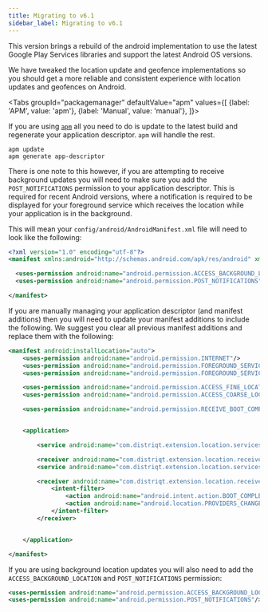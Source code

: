 ```yaml
---
title: Migrating to v6.1
sidebar_label: Migrating to v6.1
---
```



This version brings a rebuild of the android implementation to use the latest Google Play Services libraries and support the latest Android OS versions.

We have tweaked the location update and geofence implementations so you should get a more reliable and consistent experience with location updates and geofences on Android. 


<Tabs
  groupId="packagemanager"
  defaultValue="apm"
  values={[
    {label: 'APM', value: 'apm'},
    {label: 'Manual', value: 'manual'},
  ]}>

  <TabItem value="apm" >

If you are using [`apm`](https://github.com/airsdk/apm) all you need to do is update to the latest build and regenerate your application descriptor. `apm` will handle the rest.

```
apm update 
apm generate app-descriptor 
```

There is one note to this however, if you are attempting to receive background updates you will need to make sure you add the `POST_NOTIFICATIONS` permission to your application descriptor. This is required for recent Android versions, where a notification is required to be displayed for your foreground service which receives the location while your application is in the background.

This will mean your `config/android/AndroidManifest.xml` file will need to look like the following:

```xml
<?xml version="1.0" encoding="utf-8"?>
<manifest xmlns:android="http://schemas.android.com/apk/res/android" xmlns:tools="http://schemas.android.com/tools">

  <uses-permission android:name="android.permission.ACCESS_BACKGROUND_LOCATION" />
  <uses-permission android:name="android.permission.POST_NOTIFICATIONS"/>

</manifest>
```

  </TabItem>
  <TabItem value="manual" >

If you are manually managing your application descriptor (and manifest additions) then you will need to update your manifest additions to include the following. 
We suggest you clear all previous manifest additions and replace them with the following:

```xml
<manifest android:installLocation="auto">
    <uses-permission android:name="android.permission.INTERNET"/>
    <uses-permission android:name="android.permission.FOREGROUND_SERVICE" />
    <uses-permission android:name="android.permission.FOREGROUND_SERVICE_LOCATION"/>

    <uses-permission android:name="android.permission.ACCESS_FINE_LOCATION"/>
    <uses-permission android:name="android.permission.ACCESS_COARSE_LOCATION" />

    <uses-permission android:name="android.permission.RECEIVE_BOOT_COMPLETED"/>


    <application>

        <service android:name="com.distriqt.extension.location.services.LocationUpdateService" android:foregroundServiceType="location" android:exported="true" android:enabled="true" />

        <receiver android:name="com.distriqt.extension.location.receivers.GeofenceTransitionReceiver" android:exported="true" android:enabled="true" />
        <service android:name="com.distriqt.extension.location.services.GeofenceRestartService" android:exported="true" android:enabled="true" />

        <receiver android:name="com.distriqt.extension.location.receivers.BootReceiver" android:exported="true" android:enabled="true" >
            <intent-filter>
                <action android:name="android.intent.action.BOOT_COMPLETED"/>
                <action android:name="android.location.PROVIDERS_CHANGED"/>
            </intent-filter>
        </receiver>


    </application>

</manifest>
```

If you are using background location updates you will also need to add the `ACCESS_BACKGROUND_LOCATION` and `POST_NOTIFICATIONS` permission:

```xml
<uses-permission android:name="android.permission.ACCESS_BACKGROUND_LOCATION" />
<uses-permission android:name="android.permission.POST_NOTIFICATIONS"/>
```

  </TabItem>
  
</Tabs>

